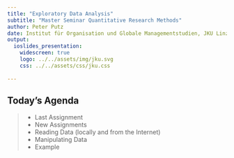 ```yaml
---
title: "Exploratory Data Analysis"
subtitle: "Master Seminar Quantitative Research Methods"
author: Peter Putz
date: Institut für Organisation und Globale Managementstudien, JKU Linz
output: 
  ioslides_presentation:
    widescreen: true
    logo: ../../assets/img/jku.svg
    css: ../../assets/css/jku.css
    
---
```



<!--


<div class="centered">
![Healthy Life Years](../../assets/img/03/hly.png)
</div>


-->



## Today's Agenda


>- Last Assignment
>- New Assignments
>- Reading Data (locally and from the Internet)
>- Manipulating Data
>- Example

